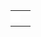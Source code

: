 {{en/Community/Scenarios/Scenarios by size}}

{|
|-
|style="border:none;background:white"|

|style="border:none;background:white"|

|-
|style="border:none;background:white"|

|-
|style="border:none;background:white"|

|-
|}